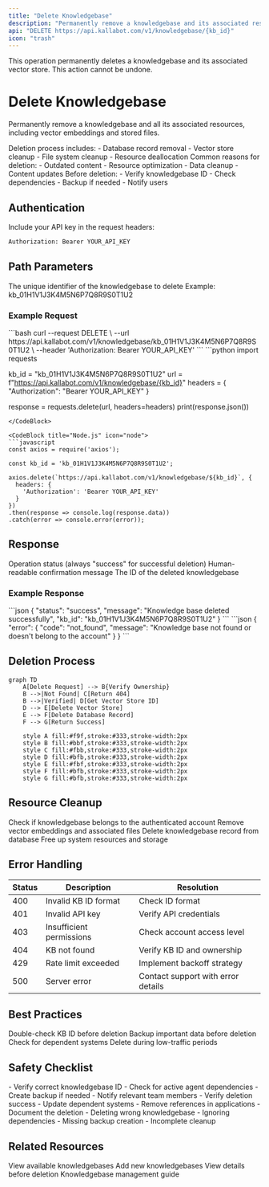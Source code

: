 ```yaml
---
title: "Delete Knowledgebase"
description: "Permanently remove a knowledgebase and its associated resources"
api: "DELETE https://api.kallabot.com/v1/knowledgebase/{kb_id}"
icon: "trash"
---
```


<Warning>
  This operation permanently deletes a knowledgebase and its associated vector store. This action cannot be undone.
</Warning>

# Delete Knowledgebase

Permanently remove a knowledgebase and all its associated resources, including vector embeddings and stored files.

<Tabs>
  <Tab title="Overview">
    Deletion process includes:
    - Database record removal
    - Vector store cleanup
    - File system cleanup
    - Resource deallocation
  </Tab>
  <Tab title="Use Cases">
    Common reasons for deletion:
    - Outdated content
    - Resource optimization
    - Data cleanup
    - Content updates
  </Tab>
  <Tab title="Prerequisites">
    Before deletion:
    - Verify knowledgebase ID
    - Check dependencies
    - Backup if needed
    - Notify users
  </Tab>
</Tabs>

## Authentication

Include your API key in the request headers:

```bash
Authorization: Bearer YOUR_API_KEY
```

## Path Parameters

<ParamField path="kb_id" type="string" required>
  The unique identifier of the knowledgebase to delete
  <Frame>
    Example: kb_01H1V1J3K4M5N6P7Q8R9S0T1U2
  </Frame>
</ParamField>

### Example Request

<CodeGroup>
  <CodeBlock title="cURL" icon="curl">
  ```bash
  curl --request DELETE \
    --url https://api.kallabot.com/v1/knowledgebase/kb_01H1V1J3K4M5N6P7Q8R9S0T1U2 \
    --header 'Authorization: Bearer YOUR_API_KEY'
  ```
  </CodeBlock>

  <CodeBlock title="Python" icon="python">
  ```python
  import requests

  kb_id = "kb_01H1V1J3K4M5N6P7Q8R9S0T1U2"
  url = f"https://api.kallabot.com/v1/knowledgebase/{kb_id}"
  headers = {
      "Authorization": "Bearer YOUR_API_KEY"
  }

  response = requests.delete(url, headers=headers)
  print(response.json())
  ```
  </CodeBlock>

  <CodeBlock title="Node.js" icon="node">
  ```javascript
  const axios = require('axios');

  const kb_id = 'kb_01H1V1J3K4M5N6P7Q8R9S0T1U2';
  
  axios.delete(`https://api.kallabot.com/v1/knowledgebase/${kb_id}`, {
    headers: {
      'Authorization': 'Bearer YOUR_API_KEY'
    }
  })
  .then(response => console.log(response.data))
  .catch(error => console.error(error));
  ```
  </CodeBlock>
</CodeGroup>

## Response

<ResponseField name="status" type="string" required>
  Operation status (always "success" for successful deletion)
</ResponseField>

<ResponseField name="message" type="string" required>
  Human-readable confirmation message
</ResponseField>

<ResponseField name="kb_id" type="string" required>
  The ID of the deleted knowledgebase
</ResponseField>

### Example Response

<CodeGroup>
  <CodeBlock title="Success">
  ```json
  {
    "status": "success",
    "message": "Knowledge base deleted successfully",
    "kb_id": "kb_01H1V1J3K4M5N6P7Q8R9S0T1U2"
  }
  ```
  </CodeBlock>

  <CodeBlock title="Not Found">
  ```json
  {
    "error": {
      "code": "not_found",
      "message": "Knowledge base not found or doesn't belong to the account"
    }
  }
  ```
  </CodeBlock>
</CodeGroup>

## Deletion Process

```mermaid
graph TD
    A[Delete Request] --> B{Verify Ownership}
    B -->|Not Found| C[Return 404]
    B -->|Verified| D[Get Vector Store ID]
    D --> E[Delete Vector Store]
    E --> F[Delete Database Record]
    F --> G[Return Success]

    style A fill:#f9f,stroke:#333,stroke-width:2px
    style B fill:#bbf,stroke:#333,stroke-width:2px
    style C fill:#fbb,stroke:#333,stroke-width:2px
    style D fill:#bfb,stroke:#333,stroke-width:2px
    style E fill:#fbf,stroke:#333,stroke-width:2px
    style F fill:#bfb,stroke:#333,stroke-width:2px
    style G fill:#bfb,stroke:#333,stroke-width:2px
```

## Resource Cleanup

<Steps>
  <Step title="Ownership Verification">
    Check if knowledgebase belongs to the authenticated account
  </Step>
  <Step title="Vector Store Cleanup">
    Remove vector embeddings and associated files
  </Step>
  <Step title="Database Cleanup">
    Delete knowledgebase record from database
  </Step>
  <Step title="Resource Deallocation">
    Free up system resources and storage
  </Step>
</Steps>

## Error Handling

| Status | Description | Resolution |
|--------|-------------|------------|
| 400    | Invalid KB ID format | Check ID format |
| 401    | Invalid API key | Verify API credentials |
| 403    | Insufficient permissions | Check account access level |
| 404    | KB not found | Verify KB ID and ownership |
| 429    | Rate limit exceeded | Implement backoff strategy |
| 500    | Server error | Contact support with error details |

## Best Practices

<CardGroup cols={2}>
  <Card title="Verification" icon="check">
    Double-check KB ID before deletion
  </Card>
  <Card title="Backup" icon="database">
    Backup important data before deletion
  </Card>
  <Card title="Dependencies" icon="diagram-project">
    Check for dependent systems
  </Card>
  <Card title="Timing" icon="clock">
    Delete during low-traffic periods
  </Card>
</CardGroup>

## Safety Checklist

<AccordionGroup>
  <Accordion title="Before Deletion">
    - Verify correct knowledgebase ID
    - Check for active agent dependencies
    - Create backup if needed
    - Notify relevant team members
  </Accordion>

  <Accordion title="After Deletion">
    - Verify deletion success
    - Update dependent systems
    - Remove references in applications
    - Document the deletion
  </Accordion>

  <Accordion title="Common Pitfalls">
    - Deleting wrong knowledgebase
    - Ignoring dependencies
    - Missing backup creation
    - Incomplete cleanup
  </Accordion>
</AccordionGroup>

## Related Resources

<CardGroup cols={2}>
  <Card title="List Knowledgebases" icon="list" href="/api-reference/knowledgebases/list">
    View available knowledgebases
  </Card>
  <Card title="Create Knowledgebase" icon="plus" href="/api-reference/knowledgebases/create">
    Add new knowledgebases
  </Card>
  <Card title="Get Knowledgebase" icon="magnifying-glass" href="/api-reference/knowledgebases/get">
    View details before deletion
  </Card>
  <Card title="Best Practices" icon="book" href="/guides/kb-management">
    Knowledgebase management guide
  </Card>
</CardGroup>
